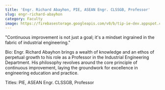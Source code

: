 ```yaml
---
title: 'Engr. Richard Abayhon, PIE, ASEAN Engr. CLSSGB, Professor'
slug: engr-richard-abayhon
category: Faculty
image: https://firebasestorage.googleapis.com/v0/b/tip-ie-dev.appspot.com/o/Faculty%26Admin%2F(RESIZED)%20Engr.%20Richard%20Abayhon.png?alt=media&token=dce02efa-775f-4232-a550-d411e45c1f1e
---
```


"Continuous improvement is not just a goal; it's a mindset ingrained in the fabric of industrial engineering."

Bio: Engr. Richard Abayhon brings a wealth of knowledge and an ethos of perpetual growth to his role as a Professor in the Industrial Engineering Department. His philosophy revolves around the core principle of continuous improvement, laying the groundwork for excellence in engineering education and practice.

Titles: PIE, ASEAN Engr. CLSSGB, Professor

